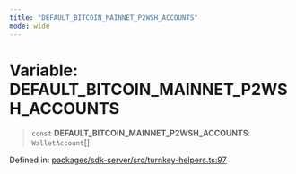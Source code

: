 ```yaml
---
title: "DEFAULT_BITCOIN_MAINNET_P2WSH_ACCOUNTS"
mode: wide
---
```

  
# Variable: DEFAULT\_BITCOIN\_MAINNET\_P2WSH\_ACCOUNTS

> `const` **DEFAULT\_BITCOIN\_MAINNET\_P2WSH\_ACCOUNTS**: `WalletAccount`[]

Defined in: [packages/sdk-server/src/turnkey-helpers.ts:97](https://github.com/tkhq/sdk/blob/ee72856c3f450731d7501ab05001215768b71500/packages/sdk-server/src/turnkey-helpers.ts#L97)
